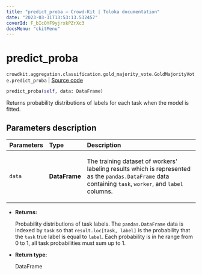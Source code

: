 ```yaml
---
title: "predict_proba — Crowd-Kit | Toloka documentation"
date: "2023-03-31T13:53:13.532457"
coverId: F_bIcOYF9yjrxkPZrXc3
docsMenu: "ckitMenu"
---
```


# predict_proba

`crowdkit.aggregation.classification.gold_majority_vote.GoldMajorityVote.predict_proba` | [Source code](https://github.com/Toloka/crowd-kit/blob/v1.2.1/crowdkit/aggregation/classification/gold_majority_vote.py#L105)

```python
predict_proba(self, data: DataFrame)
```

Returns probability distributions of labels for each task when the model is fitted.

## Parameters description

| Parameters | Type | Description |
| :----------| :----| :-----------|
`data`|**DataFrame**|<p>The training dataset of workers' labeling results which is represented as the `pandas.DataFrame` data containing `task`, `worker`, and `label` columns.</p>

* **Returns:**

  Probability distributions of task labels.
The `pandas.DataFrame` data is indexed by `task` so that `result.loc[task, label]` is the probability that the `task` true label is equal to `label`.
Each probability is in he range from 0 to 1, all task probabilities must sum up to 1.

* **Return type:**

  DataFrame
